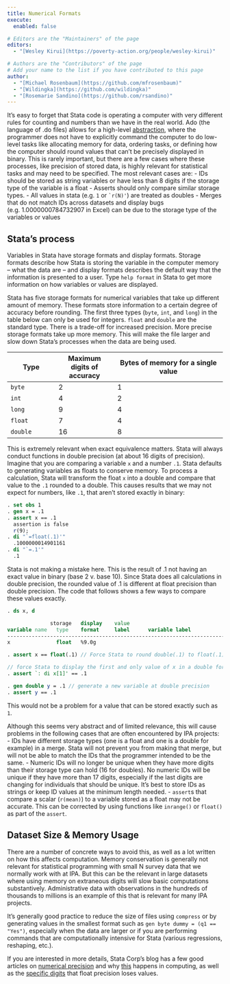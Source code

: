 ```yaml
---
title: Numerical Formats
execute: 
  enabled: false

# Editors are the "Maintainers" of the page
editors:
  - "[Wesley Kirui](https://poverty-action.org/people/wesley-kirui)"

# Authors are the "Contributors" of the page
# Add your name to the list if you have contributed to this page
author:
  - "[Michael Rosenbaum](https://github.com/mfrosenbaum)"
  - "[Wildingka](https://github.com/wildingka)"
  - "[Rosemarie Sandino](https://github.com/rsandino)"
---
```


It's easy to forget that Stata code is operating a computer with very different rules for counting and numbers than we have in the real world. Ado (the language of .do files) allows for a high-level [abstraction](https://en.wikipedia.org/wiki/Abstraction_layer), where the programmer does not have to explicitly command the computer to do low-level tasks like allocating memory for data, ordering tasks, or defining how the computer should round values that can't be precisely displayed in binary. This is rarely important, but there are a few cases where these processes, like precision of stored data, is highly relevant for statistical tasks and may need to be specified. The most relevant cases are: 
- IDs should be stored as string variables or have less than 8 digits if the storage type of the variable is a float
- Asserts should only compare similar storage types.
  - All values in stata (e.g. `1` or `` `r(N)'``) are treated as doubles
- Merges that do not match IDs across datasets and display bugs (e.g. 1.0000000784732907 in Excel) can be due to the storage type of the variables or values

## Stata's process

Variables in Stata have storage formats and display formats. Storage formats describe how Stata is storing the variable in the computer memory -- what the data are -- and display formats describes the default way that the information is presented to a user. Type `help format` in Stata to get more information on how variables or values are displayed.

Stata has five storage formats for numerical variables that take up different amount of memory. These formats store information to a certain degree of accuracy before rounding.  The first three types (`byte`, `int`, and `long`) in the table below can only be used for integers. `float` and `double` are the standard type. There is a trade-off for increased precision. More precise storage formats take up more memory. This will make the file larger and slow down Stata's processes when the data are being used.

| Type | Maximum digits of accuracy | Bytes of memory for a single value|
| ---- | ----- |--------- |
| `byte`  | 2 | 1|
| `int`  | 4  | 2|
| `long`  | 9  | 4|
| `float`  | 7  | 4|
| `double`  | 16  | 8|

This is extremely relevant when exact equivalence matters. Stata will always conduct functions in double precision (at about 16 digits of precision). Imagine that you are comparing a variable `x` and a number `.1 `. Stata defaults to generating variables as floats to conserve memory. To process a calculation, Stata will transform the float `x` into a double and compare that value to the `.1` rounded to a double. This causes results that we may not expect for numbers, like `.1`, that aren't stored exactly in binary:

````stata
. set obs 1
. gen x = .1
. assert x == .1
  assertion is false
  r(9);
. di "`=float(.1)'"
  .1000000014901161
. di "`=.1'"
  .1
````

Stata is not making a mistake here. This is the result of .1 not having an exact value in binary (base 2 v. base 10). Since Stata does all calculations in double precision, the rounded value of .1 is different at float precision than double precision. The code that follows shows a few ways to compare these values exactly. 

````stata
. ds x, d

              storage   display    value
variable name   type    format     label      variable label
--------------------------------------------------------------------------------------------------------------
x               float   %9.0g       

. assert x == float(.1) // Force Stata to round double(.1) to float(.1)

// force Stata to display the first and only value of x in a double format
. assert `: di x[1]' == .1 

. gen double y = .1 // generate a new variable at double precision
. assert y == .1

````

This would not be a problem for a value that can be stored exactly such as `1`.

Although this seems very abstract and of limited relevance, this will cause problems in the following cases that are often encountered by IPA projects:
- IDs have different storage types (one is a float and one is a double for example) in a merge. Stata will not prevent you from making that merge, but will not be able to match the IDs that the programmer intended to be the same.
- Numeric IDs will no longer be unique when they have more digits than their storage type can hold (16 for doubles). No numeric IDs will be unique if they have more than 17 digits, especially if the last digits are changing for individuals that should be unique. It's best to store IDs as strings or keep ID values at the minimum length needed.
- `assert`s that compare a scalar (`r(mean)`) to a variable stored as a float may not be accurate. This can be corrected by using functions like `inrange()` or `float()` as part of the `assert`.

## Dataset Size & Memory Usage 

There are a number of concrete ways to avoid this, as well as a lot written on how this affects computation. Memory conservation is generally not relevant for statistical programming with small N survey data that we normally work with at IPA. But this can be the relevant in large datasets where using memory on extraneous digits will slow basic computations substantively. Administrative data with observations in the hundreds of thousands to millions is an example of this that is relevant for many IPA projects. 

It's generally good practice to reduce the size of files using `compress` or by generating values in the smallest format such as  `gen byte dummy = (q1 == "Yes")`, especially when the data are larger or if you are performing commands that are computationally intensive for Stata (various regressions, reshaping, etc.). 

If you are interested in more details, Stata Corp's blog has a few good articles on [numerical precision](https://blog.stata.com/2011/06/17/precision-yet-again-part-i/) and why [this](https://blog.stata.com/2011/06/23/precision-yet-again-part-ii/) happens in computing, as well as the [specific digits](https://www.stata.com/support/faqs/data-management/float-data-type/) that float precision loses values.